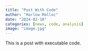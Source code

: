 ```yaml
---
title: "Post With Code"
author: "Harlow Malloc"
date: "2024-02-10"
categories: [news, code, analysis]
image: "image.jpg"
---
```


This is a post with executable code.
